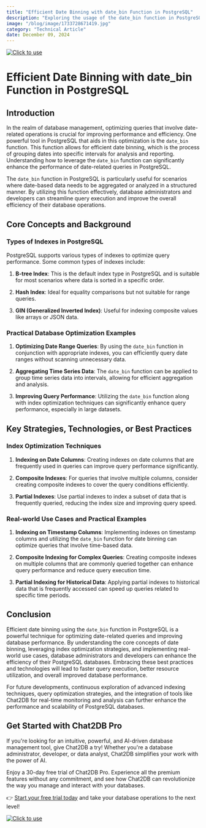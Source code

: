 ```yaml
---
title: "Efficient Date Binning with date_bin Function in PostgreSQL"
description: "Exploring the usage of the date_bin function in PostgreSQL for efficient date binning and optimization of date-related queries."
image: "/blog/image/1733728671419.jpg"
category: "Technical Article"
date: December 09, 2024
---
```

[![Click to use](/image/blog/bg/chat2db1.png)](https://app.chat2db.ai/)
# Efficient Date Binning with date_bin Function in PostgreSQL


<Authors date="December 09, 2024">
  <Author name="Rowan Hill" link="https://chat2db.ai" />
</Authors>

## Introduction

In the realm of database management, optimizing queries that involve date-related operations is crucial for improving performance and efficiency. One powerful tool in PostgreSQL that aids in this optimization is the `date_bin` function. This function allows for efficient date binning, which is the process of grouping dates into specific intervals for analysis and reporting. Understanding how to leverage the `date_bin` function can significantly enhance the performance of date-related queries in PostgreSQL.

The `date_bin` function in PostgreSQL is particularly useful for scenarios where date-based data needs to be aggregated or analyzed in a structured manner. By utilizing this function effectively, database administrators and developers can streamline query execution and improve the overall efficiency of their database operations.

## Core Concepts and Background

### Types of Indexes in PostgreSQL

PostgreSQL supports various types of indexes to optimize query performance. Some common types of indexes include:

1. **B-tree Index**: This is the default index type in PostgreSQL and is suitable for most scenarios where data is sorted in a specific order.

2. **Hash Index**: Ideal for equality comparisons but not suitable for range queries.

3. **GIN (Generalized Inverted Index)**: Useful for indexing composite values like arrays or JSON data.

### Practical Database Optimization Examples

1. **Optimizing Date Range Queries**: By using the `date_bin` function in conjunction with appropriate indexes, you can efficiently query date ranges without scanning unnecessary data.

2. **Aggregating Time Series Data**: The `date_bin` function can be applied to group time series data into intervals, allowing for efficient aggregation and analysis.

3. **Improving Query Performance**: Utilizing the `date_bin` function along with index optimization techniques can significantly enhance query performance, especially in large datasets.

## Key Strategies, Technologies, or Best Practices

### Index Optimization Techniques

1. **Indexing on Date Columns**: Creating indexes on date columns that are frequently used in queries can improve query performance significantly.

2. **Composite Indexes**: For queries that involve multiple columns, consider creating composite indexes to cover the query conditions efficiently.

3. **Partial Indexes**: Use partial indexes to index a subset of data that is frequently queried, reducing the index size and improving query speed.

### Real-world Use Cases and Practical Examples

1. **Indexing on Timestamp Columns**: Implementing indexes on timestamp columns and utilizing the `date_bin` function for date binning can optimize queries that involve time-based data.

2. **Composite Indexing for Complex Queries**: Creating composite indexes on multiple columns that are commonly queried together can enhance query performance and reduce query execution time.

3. **Partial Indexing for Historical Data**: Applying partial indexes to historical data that is frequently accessed can speed up queries related to specific time periods.

## Conclusion

Efficient date binning using the `date_bin` function in PostgreSQL is a powerful technique for optimizing date-related queries and improving database performance. By understanding the core concepts of date binning, leveraging index optimization strategies, and implementing real-world use cases, database administrators and developers can enhance the efficiency of their PostgreSQL databases. Embracing these best practices and technologies will lead to faster query execution, better resource utilization, and overall improved database performance.

For future developments, continuous exploration of advanced indexing techniques, query optimization strategies, and the integration of tools like Chat2DB for real-time monitoring and analysis can further enhance the performance and scalability of PostgreSQL databases.

## Get Started with Chat2DB Pro

If you're looking for an intuitive, powerful, and AI-driven database management tool, give Chat2DB a try! Whether you're a database administrator, developer, or data analyst, Chat2DB simplifies your work with the power of AI.

Enjoy a 30-day free trial of Chat2DB Pro. Experience all the premium features without any commitment, and see how Chat2DB can revolutionize the way you manage and interact with your databases.

👉 [Start your free trial today](https://app.chat2db.ai/) and take your database operations to the next level!

[![Click to use](/image/blog/bg/chat2db.jpg)](https://app.chat2db.ai/)